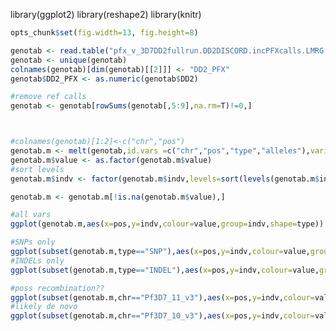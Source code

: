 library(ggplot2)
library(reshape2)
library(knitr)
```r
opts_chunk$set(fig.width=13, fig.height=8)

``` 

```r
genotab <- read.table("pfx_v_3D7DD2fullrun.DD2DISCORD.incPFXcalls.LMRG.RENAME.HAPLOID.alleles.tab.txt",sep="\t",header=T,stringsAsFactors=F,na.strings=c('.'))
genotab <- unique(genotab)
colnames(genotab)[dim(genotab)[[2]]] <- "DD2_PFX"
genotab$DD2_PFX <- as.numeric(genotab$DD2)

#remove ref calls
genotab <- genotab[rowSums(genotab[,5:9],na.rm=T)!=0,]



#colnames(genotab)[1:2]<-c("chr","pos")
genotab.m <- melt(genotab,id.vars =c("chr","pos","type","alleles"),variable.name ="indv")
genotab.m$value <- as.factor(genotab.m$value)
#sort levels
genotab.m$indv <- factor(genotab.m$indv,levels=sort(levels(genotab.m$indv)))

genotab.m <- genotab.m[!is.na(genotab.m$value),]

#all vars
ggplot(genotab.m,aes(x=pos,y=indv,colour=value,group=indv,shape=type)) + geom_point() + facet_grid(chr ~ .) + xlim(0,3e6)

#SNPs only
ggplot(subset(genotab.m,type=="SNP"),aes(x=pos,y=indv,colour=value,group=indv,shape=type)) + geom_point(alpha=0.6,size=3) + facet_grid(chr ~ type) + xlim(0,3e6)
#INDELs only
ggplot(subset(genotab.m,type=="INDEL"),aes(x=pos,y=indv,colour=value,group=indv,shape=type)) + geom_point(alpha=0.6,size=3) + facet_grid(chr ~ type) + xlim(0,3e6)

#poss recombination??
ggplot(subset(genotab.m,chr=="Pf3D7_11_v3"),aes(x=pos,y=indv,colour=value,group=indv,shape=type)) + geom_point(alpha=0.6,size=3) + facet_grid(chr ~ type) + xlim(1.65e6,1.7e6)
#likely de novo
ggplot(subset(genotab.m,chr=="Pf3D7_10_v3"),aes(x=pos,y=indv,colour=value,group=indv,shape=type)) + geom_point(alpha=0.6,size=3) + facet_grid(chr ~ type) + xlim(0.05e6,0.25e6)


```
